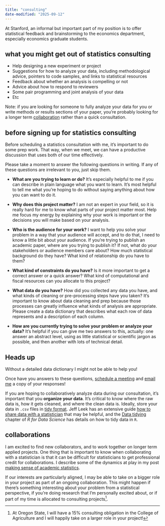```yaml
---
title: "consulting"
date-modified: "2025-09-12"
---
```


At Stanford, an informal but important part of my position is to offer statistical feedback and brainstorming to the economics department, especially economics graduate students.

## what you might get out of statistics consulting

- Help designing a new experiment or project
- Suggestions for how to analyze your data, including methodological advice, pointers to code samples, and links to statistical resources
- Feedback about whether an analysis is compelling or not
- Advice about how to respond to reviewers
- Some pair programming and joint analysis of your data
- Etc

Note: if you are looking for someone to fully analyze your data for you or write methods or results sections of your paper, you're probably looking for a longer term [collaboration](#collaborations) rather than a quick consultation.

## before signing up for statistics consulting

Before scheduling a statistics consultation with me, it's important to do some prep work. That way, when we meet, we can have a productive discussion that uses both of our time effectively.

Please take a moment to answer the following questions in writing. If any of these questions are irrelevant to you, just skip them.

- **What are you trying to learn or do?** It's especially helpful to me if you can describe in plain language what you want to learn. It's most helpful to tell me what you're hoping to do without saying anything about how you can want to do it.

- **Why does this project matter?** I am not an expert in your field, so it is really hard for me to know what parts of your project matter most. Help me focus my energy by explaining why your work is important or the decisions you will make based on your analysis.

- **Who is the audience for your work?** I want to help you solve your problem in a way that your audience will accept, and to do that, I need to know a little bit about your audience. If you're trying to publish an academic paper, where are you trying to publish it? If not, what do your stakeholders or audience members care about? How much statistical background do they have? What kind of relationship do you have to them?

- **What kind of constraints do you have?** Is it more important to get a correct answer or a quick answer? What kind of computational and fiscal resources can you allocate to this project?

- **What data do you have?** How did you collected any data you have, and what kinds of cleaning or pre-processing steps have you taken? It's important to know about data cleaning and prep because those processes can greatly influence what kinds of analysis are appropriate. Please create a data dictionary that describes what each row of data represents and a description of each column. 
- **How are you currently trying to solve your problem or analyze your data?** It's helpful if you can give me two answers to this, actually: one answer an abstract level, using as little statistical or scientific jargon as possible, and then another with lots of technical detail.

::: {.callout-warning}
## Heads up
Without a detailed data dictionary I might not be able to help you!
:::

Once have you answers to these questions, [schedule a meeting](https://calendly.com/alexpghayes) and [email me](mailto:alexpgh@stanford.edu) a copy of your responses!

If you are hoping to collaboratively analyze data during our consultation, it's important that you **organize your data**. It's critical to know where the raw data is, how it gets cleaned, and where the clean data is. Ideally, store your data in `.csv` files in [tidy format](https://vita.had.co.nz/papers/tidy-data.pdf). Jeff Leek has an extensive guide [how to share data with a statistician](https://github.com/jtleek/datasharing) that may be helpful, and the [Data tidying](https://r4ds.hadley.nz/data-tidy.html) chapter of *R for Data Science* has details on how to tidy data in `R`.

## collaborations

I am excited to find new collaborators, and to work together on longer term applied projects. One thing that is important to know when collaborating with a statistician is that it can be difficult for statisticians to get professional credit for collaborations. I describe some of the dynamics at play in my post [making sense of academic statistics](./post/making-sense-of-academic-statistics/).

If our interests are particularly aligned, I may be able to take on a bigger role in your project as part of an ongoing collaboration. This might happen if there's something interesting about your problem from a statistical perspective, if you're doing research that I'm personally excited about, or if part of my time is allocated to consulting projects^[At Oregon State, I will have a 15% consulting obligation in the College of Agriculture and I will happily take on a larger role in your project!].
